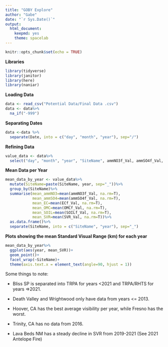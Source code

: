 ```yaml
---
title: "GOBY Explore"
author: "Gabe"
date: "`r Sys.Date()`"
output: 
  html_document:
    keepmd: yes
    theme: spacelab
---
```


```r
knitr::opts_chunk$set(echo = TRUE)
```

**Libraries**
```r
library(tidyverse)
library(janitor)
library(here)
library(naniar)
```

**Loading Data**
```r
data <- read_csv("Potential Data/Final Data .csv")
data <- data%>%
  na_if("-999")
```
**Separating Dates**
```r
data <-data %>%
  separate(Date, into = c("day", "month", "year"), sep="/")
```

**Refining Data**
```r
value_data <- data%>%
  select("day", "month", "year", "SiteName", ammNO3f_Val, ammSO4f_Val, ECf_Val, OMCf_Val, SOILf_Val, SVR_Val)
```

**Mean Data per Year**
```r
mean_data_by_year <- value_data%>%
  mutate(SiteName=paste(SiteName, year, sep="_"))%>%
  group_by(SiteName)%>%
  summarise(mean_ammNO3=mean(ammNO3f_Val, na.rm=T),
            mean_ammSO4=mean(ammSO4f_Val, na.rm=T),
            mean_EC=mean(ECf_Val, na.rm=T),
            mean_OMC=mean(OMCf_Val, na.rm=T),
            mean_SOIL=mean(SOILf_Val, na.rm=T),
            mean_SVR=mean(SVR_Val, na.rm=T))%>%
  as.data.frame()%>%
  separate(SiteName, into = c("SiteName", "year"), sep="_")
```

**Plots showing the mean Standard Visual Range (km) for each year**
```r
mean_data_by_year%>%
  ggplot(aes(year, mean_SVR))+
  geom_point()+
  facet_wrap(~SiteName)+
  theme(axis.text.x = element_text(angle=90, hjust = 1))
```

Some things to note:

- Bliss SP is separated into TRPA for years <2021 and TRPA/RHTS for years =>2021. 

- Death Valley and Wrightwood only have data from years <= 2013. 

- Hoover, CA has the best average visibility per year, while Fresno has the worst. 

- Trinity, CA has no data from 2016. 

- Lava Beds NM has a steady decline in SVR from 2019-2021 (See 2021 Antelope Fire)


